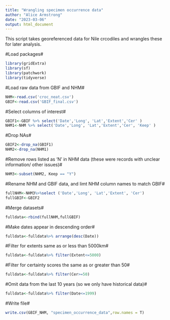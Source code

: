 ```yaml
---
title: "Wrangling specimen occurrence data"
author: "Alice Armstrong"
date: "2023-03-06"
output: html_document
---
```




This script takes georeferenced data for Nile crcodiles and wrangles these for later analysis.


#Load packages# 
```r
library(gridExtra)
library(sf)
library(patchwork)
library(tidyverse)
```


#Load raw data from GBIF and NHM#
```r
NHM<-read.csv('croc_neat.csv')
GBIF<-read.csv('GBIF_final.csv')

```


#Select columns of interest#
```r
GBIF1<-GBIF %>% select('Date','Long', 'Lat','Extent','Cer' )
NHM1<-NHM %>% select('Date','Long', 'Lat','Extent','Cer', 'Keep' )
```

#Drop NAs#
```r
GBIF2<-drop_na(GBIF1)
NHM2<-drop_na(NHM1)
```

#Remove rows listed as ‘N’ in NHM data (these were records with unclear information/ other issues)#
```r
NHM3<-subset(NHM2, Keep == "Y")
```

#Rename NHM and GBIF data, and limt NHM column names to match GBIF#
```r
fullNHM<-NHM3%>%select ('Date','Long', 'Lat','Extent', 'Cer')
fullGBIF<-GBIF2
```

#Merge datasets#
```r
fulldata<-rbind(fullNHM,fullGBIF)
```


#Make dates appear in descending order#
```r
fulldata<-fulldata%>% arrange(desc(Date))
```

#Filter for extents same as or less than 5000km#
```r
fulldata<-fulldata%>% filter(Extent<=5000)
```

#Filter for certainty scores the same as or greater than 50#
```r
fulldata<-fulldata%>% filter(Cer>=50)
```

#Omit data from the last 10 years (so we only have historical data)#
```r
fulldata<-fulldata%>% filter(Date<=1999)
```

#Write file#
```r
write.csv(GBIF_NHM, "specimen_occurrence_data",row.names = T)
```
